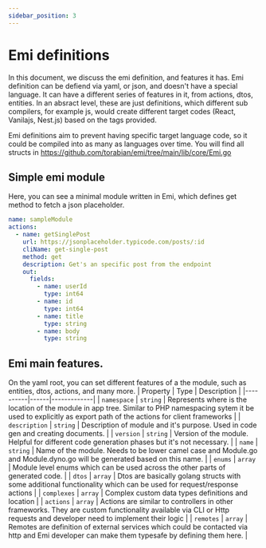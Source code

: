 ```yaml
---
sidebar_position: 3
---
```


# Emi definitions

In this document, we discuss the emi definition, and features it has. Emi definition can be defiend via yaml, or json,
and doesn't have a special language. It can have a different series of features in it, from actions, dtos, entities.
In an absract level, these are just definitions, which different sub compilers, for example js, would create
different target codes (React, Vanilajs, Nest.js) based on the tags provided.

Emi definitions aim to prevent having specific target language code, so it could be compiled into as many as languages over time.
You will find all structs in https://github.com/torabian/emi/tree/main/lib/core/Emi.go 
        
## Simple emi module
Here, you can see a minimal module written in Emi, which defines get method to fetch a json placeholder.
```yaml
name: sampleModule
actions:
  - name: getSinglePost
    url: https://jsonplaceholder.typicode.com/posts/:id
    cliName: get-single-post
    method: get
    description: Get's an specific post from the endpoint
    out:
      fields:
        - name: userId
          type: int64
        - name: id
          type: int64
        - name: title
          type: string
        - name: body
          type: string
```
## Emi main features.
On the yaml root, you can set different features of a the module, such as entities, dtos, actions, and many more.
| Property | Type | Description |
|----------|------|-------------|
| `namespace` | `string` | Represents where is the location of the module in app tree. Similar to PHP namespacing sytem it be used to explicitly as export path of the actions for client frameworks |
| `description` | `string` | Description of module and it's purpose. Used in code gen and creating documents. |
| `version` | `string` | Version of the module. Helpful for different code generation phases but it's not necessary. |
| `name` | `string` | Name of the module. Needs to be lower camel case and Module.go and Module.dyno.go will be generated based on this name. |
| `enums` | `array` | Module level enums which can be used across the other parts of generated code. |
| `dtos` | `array` | Dtos are basically golang structs with some additional functionality which can be used for request/response actions |
| `complexes` | `array` | Complex custom data types definitions and location |
| `actions` | `array` | Actions are similar to controllers in other frameworks. They are custom functionality available via CLI or Http requests and developer need to implement their logic |
| `remotes` | `array` | Remotes are definition of external services which could be contacted via http and Emi developer can make them typesafe by defining them here. |